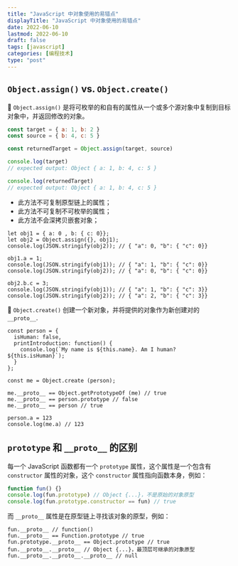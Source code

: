 ```yaml
---
title: "JavaScript 中对象使用的易错点"
displayTitle: "JavaScript 中对象使用的易错点"
date: 2022-06-10
lastmod: 2022-06-10
draft: false
tags: [javascript]
categories: [编程技术]
type: "post"
---
```


## `Object.assign()` vs. `Object.create()`

🚩 `Object.assign()` 是将可枚举的和自有的属性从一个或多个源对象中复制到目标对象中，并返回修改的对象。

```js
const target = { a: 1, b: 2 }
const source = { b: 4, c: 5 }

const returnedTarget = Object.assign(target, source)

console.log(target)
// expected output: Object { a: 1, b: 4, c: 5 }

console.log(returnedTarget)
// expected output: Object { a: 1, b: 4, c: 5 }
```

- 此方法不可复制原型链上的属性；
- 此方法不可复制不可枚举的属性；
- 此方法不会深拷贝嵌套对象；

```JS {6-7,10-11}
let obj1 = { a: 0 , b: { c: 0}};
let obj2 = Object.assign({}, obj1);
console.log(JSON.stringify(obj2)); // { "a": 0, "b": { "c": 0}}

obj1.a = 1;
console.log(JSON.stringify(obj1)); // { "a": 1, "b": { "c": 0}}
console.log(JSON.stringify(obj2)); // { "a": 0, "b": { "c": 0}}

obj2.b.c = 3;
console.log(JSON.stringify(obj1)); // { "a": 1, "b": { "c": 3}}
console.log(JSON.stringify(obj2)); // { "a": 2, "b": { "c": 3}}
```

🚩 `Object.create()` 创建一个新对象，并将提供的对象作为新创建对的 `__proto__`.

```JS {10-15}
const person = {
  isHuman: false,
  printIntroduction: function() {
    console.log(`My name is ${this.name}. Am I human? ${this.isHuman}`);
  }
};

const me = Object.create (person);

me.__proto__ == Object.getPrototypeOf (me) // true
me.__proto__ == person.prototype // false
me.__proto__ == person // true

person.a = 123
console.log(me.a) // 123
```

## `prototype` 和 `__proto__` 的区别

每一个 JavaScript 函数都有一个 `prototype` 属性，这个属性是一个包含有 `constructor` 属性的对象，这个 `constructor` 属性指向函数本身，例如：

```js {3}
function fun() {}
console.log(fun.prototype) // Object {...}，不是原始的对象原型
console.log(fun.prototype.constructor == fun) // true
```

而 `__proto__` 属性是在原型链上寻找该对象的原型，例如：

```JS {4}
fun.__proto__ // function()
fun.__proto__ == Function.prototype // true
fun.prototype.__proto__ == Object.prototype // true
fun.__proto__.__proto__ // Object {...}，最顶层可继承的对象原型
fun.__proto__.__proto__.__proto__ // null
```
